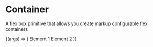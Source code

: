 
<Meta title="Layouts/Box (Labs)" component={Box} />

# Container

<StoryStatus status="stable" />

A flex box primitive that allows you create markup configurable flex containers

<Canvas>
  <Story name="Box" args={{}}>
    {(args) => (
      <Box {...args}>
        <BoxElement>Element 1</BoxElement>
        <BoxElement>Element 2</BoxElement>
      </Box>
    )}
  </Story>
</Canvas>

<Props story="Box" />
